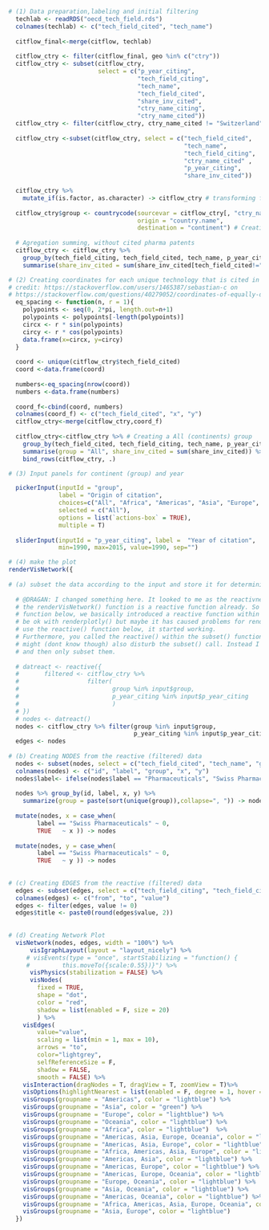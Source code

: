 ```r

# (1) Data preparation,labeling and initial filtering
  techlab <- readRDS("oecd_tech_field.rds")
  colnames(techlab) <- c("tech_field_cited", "tech_name")
  
  citflow_final<-merge(citflow, techlab)
  
  citflow_ctry <- filter(citflow_final, geo %in% c("ctry"))
  citflow_ctry <- subset(citflow_ctry, 
                         select = c("p_year_citing", 
                                    "tech_field_citing", 
                                    "tech_name",
                                    "tech_field_cited", 
                                    "share_inv_cited", 
                                    "ctry_name_citing", 
                                    "ctry_name_cited"))
  citflow_ctry <- filter(citflow_ctry, ctry_name_cited != "Switzerland" & ctry_name_citing=="Switzerland")
  
  citflow_ctry <-subset(citflow_ctry, select = c("tech_field_cited", 
                                                 "tech_name", 
                                                 "tech_field_citing",
                                                 "ctry_name_cited" ,
                                                 "p_year_citing",
                                                 "share_inv_cited"))
  
  citflow_ctry %>% 
    mutate_if(is.factor, as.character) -> citflow_ctry # transforming factors into characters
  
  citflow_ctry$group <- countrycode(sourcevar = citflow_ctry[, "ctry_name_cited"],
                                    origin = "country.name",
                                    destination = "continent") # Creating continent var (group)
  
  # Agregation summing, without cited pharma patents
  citflow_ctry <- citflow_ctry %>% 
    group_by(tech_field_citing, tech_field_cited, tech_name, p_year_citing, group) %>% 
    summarise(share_inv_cited = sum(share_inv_cited[tech_field_cited!="16"], na.rm = TRUE)) 

# (2) Creating coordinates for each unique technology that is cited in a c
# credit: https://stackoverflow.com/users/1465387/sebastian-c on
# https://stackoverflow.com/questions/40279052/coordinates-of-equally-distanced-n-points-on-a-circle-in-r
  eq_spacing <- function(n, r = 1){
    polypoints <- seq(0, 2*pi, length.out=n+1)
    polypoints <- polypoints[-length(polypoints)]
    circx <- r * sin(polypoints)
    circy <- r * cos(polypoints)
    data.frame(x=circx, y=circy)
  }
  
  coord <- unique(citflow_ctry$tech_field_cited)
  coord <-data.frame(coord)
  
  numbers<-eq_spacing(nrow(coord))
  numbers <-data.frame(numbers)
  
  coord_f<-cbind(coord, numbers)
  colnames(coord_f) <- c("tech_field_cited", "x", "y")
  citflow_ctry<-merge(citflow_ctry,coord_f)
  
  citflow_ctry<-citflow_ctry %>% # Creating a All (continents) group
    group_by(tech_field_cited, tech_field_citing, tech_name, p_year_citing,x,y) %>% 
    summarise(group = "All", share_inv_cited = sum(share_inv_cited)) %>%                 
    bind_rows(citflow_ctry, .)

# (3) Input panels for continent (group) and year

  pickerInput(inputId = "group",
              label = "Origin of citation", 
              choices=c("All", "Africa", "Americas", "Asia", "Europe", "Oceania"),
              selected = c("All"),
              options = list(`actions-box` = TRUE),
              multiple = T)
  
  sliderInput(inputId = "p_year_citing", label =  "Year of citation", 
              min=1990, max=2015, value=1990, sep="")

# (4) make the plot
renderVisNetwork({
  
# (a) subset the data according to the input and store it for determining nodes and edges:
  
  # @DRAGAN: I changed something here. It looked to me as the reactivness did not work for some reason.
  # the renderVisNetwork() function is a reactive function already. So when we added the reactive()
  # function below, we basically introduced a reactive function within a reactive function. This seems to
  # be ok with renderplotly() but maybe it has caused problems for renderVisNetwork(). As soon as I didnt
  # use the reactive() function below, it started working.
  # Furthermore, you called the reactive() within the subset() function. I changed this as well now as this
  # might (dont know though) also disturb the subset() call. Instead I first define the nodes and edges data.frames
  # and then only subset them.
  
  # datreact <- reactive({
  #       filtered <- citflow_ctry %>%
  #                   filter(
  #                          group %in% input$group,
  #                          p_year_citing %in% input$p_year_citing
  #                          )
  # })
  # nodes <- datreact()
  nodes <- citflow_ctry %>% filter(group %in% input$group, 
                                   p_year_citing %in% input$p_year_citing)
  edges <- nodes
    
# (b) Creating NODES from the reactive (filtered) data
  nodes <- subset(nodes, select = c("tech_field_cited", "tech_name", "group", "x", "y"))
  colnames(nodes) <- c("id", "label", "group", "x", "y")
  nodes$label<- ifelse(nodes$label == "Pharmaceuticals", "Swiss Pharmaceuticals", nodes$label)
      
  nodes %>% group_by(id, label, x, y) %>%
    summarize(group = paste(sort(unique(group)),collapse=", ")) -> nodes
      
  mutate(nodes, x = case_when(
        label == "Swiss Pharmaceuticals" ~ 0, 
        TRUE   ~ x )) -> nodes
       
  mutate(nodes, y = case_when(
        label == "Swiss Pharmaceuticals" ~ 0, 
        TRUE   ~ y )) -> nodes
      
      
# (c) Creating EDGES from the reactive (filtered) data    
  edges <- subset(edges, select = c("tech_field_citing", "tech_field_cited" ,"share_inv_cited"))
  colnames(edges) <- c("from", "to", "value")
  edges <- filter(edges, value != 0)
  edges$title <- paste0(round(edges$value, 2))
    
  
# (d) Creating Network Plot
  visNetwork(nodes, edges, width = "100%") %>%
      visIgraphLayout(layout = "layout_nicely") %>%
     # visEvents(type = "once", startStabilizing = "function() {
     #         this.moveTo({scale:0.55})}") %>%
      visPhysics(stabilization = FALSE) %>%
      visNodes(
        fixed = TRUE,
        shape = "dot",
        color = "red",
        shadow = list(enabled = F, size = 20)
        ) %>%
    visEdges(
        value="value",
        scaling = list(min = 1, max = 10),
        arrows = "to",
        color="lightgrey",
        selfReferenceSize = F,
        shadow = FALSE,
        smooth = FALSE) %>%
    visInteraction(dragNodes = T, dragView = T, zoomView = T)%>%
    visOptions(highlightNearest = list(enabled = F, degree = 1, hover = T)) %>%
    visGroups(groupname = "Americas", color = "lightblue") %>%
    visGroups(groupname = "Asia", color = "green") %>%
    visGroups(groupname = "Europe", color = "lightblue") %>%
    visGroups(groupname = "Oceania", color = "lightblue") %>%
    visGroups(groupname = "Africa", color = "lightblue")  %>%
    visGroups(groupname = "Americas, Asia, Europe, Oceania", color = "lightblue") %>%
    visGroups(groupname = "Americas, Asia, Europe", color = "lightblue") %>%
    visGroups(groupname = "Africa, Americas, Asia, Europe", color = "lightblue") %>%
    visGroups(groupname = "Americas, Asia", color = "lightblue") %>%
    visGroups(groupname = "Americas, Europe", color = "lightblue") %>%
    visGroups(groupname = "Americas, Europe, Oceania", color = "lightblue") %>%
    visGroups(groupname = "Europe, Oceania", color = "lightblue") %>%
    visGroups(groupname = "Asia, Oceania", color = "lightblue") %>%
    visGroups(groupname = "Americas, Oceania", color = "lightblue") %>%
    visGroups(groupname = "Africa, Americas, Asia, Europe, Oceania", color = "lightblue") %>%
    visGroups(groupname = "Asia, Europe", color = "lightblue")
  })    
```